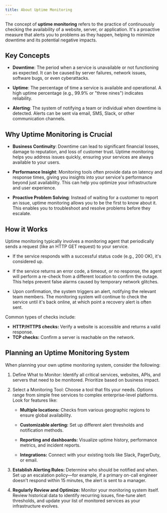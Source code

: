 ```yaml
---
title: About Uptime Monitoring
---
```


The concept of **uptime monitoring** refers to the practice of continuously checking the availability of a website, server, or application. It's a proactive measure that alerts you to problems as they happen, helping to minimize downtime and its potential negative impacts.

## Key Concepts

- **Downtime**: The period when a service is unavailable or not functioning as expected. It can be caused by server failures, network issues, software bugs, or even cyberattacks.

- **Uptime**: The percentage of time a service is available and operational. A high uptime percentage (e.g., 99.9% or "three nines") indicates reliability.

- **Alerting**: The system of notifying a team or individual when downtime is detected. Alerts can be sent via email, SMS, Slack, or other communication channels.

## Why Uptime Monitoring is Crucial

- **Business Continuity**: Downtime can lead to significant financial losses, damage to reputation, and loss of customer trust. Uptime monitoring helps you address issues quickly, ensuring your services are always available to your users.

- **Performance Insight**: Monitoring tools often provide data on latency and response times, giving you insights into your service's performance beyond just availability. This can help you optimize your infrastructure and user experience.

- **Proactive Problem Solving**: Instead of waiting for a customer to report an issue, uptime monitoring allows you to be the first to know about it. This enables you to troubleshoot and resolve problems before they escalate.

## How it Works

Uptime monitoring typically involves a monitoring agent that periodically sends a request (like an HTTP GET request) to your service.

- If the service responds with a successful status code (e.g., 200 OK), it's considered up.

- If the service returns an error code, a timeout, or no response, the agent will perform a re-check from a different location to confirm the outage. This helps prevent false alarms caused by temporary network glitches.

- Upon confirmation, the system triggers an alert, notifying the relevant team members. The monitoring system will continue to check the service until it's back online, at which point a recovery alert is often sent.

Common types of checks include:

- **HTTP/HTTPS checks:** Verify a website is accessible and returns a valid response.
- **TCP checks:** Confirm a server is reachable on the network.



## Planning an Uptime Monitoring System

When planning your own uptime monitoring system, consider the following:

1.  Define What to Monitor: Identify all critical services, websites, APIs, and servers that need to be monitored. Prioritize based on business impact.

2. Select a Monitoring Tool: Choose a tool that fits your needs. Options range from simple free services to complex enterprise-level platforms. Look for features like:

    - **Multiple locations:** Checks from various geographic regions to ensure global availability.

    - **Customizable alerting:** Set up different alert thresholds and notification methods.

    - **Reporting and dashboards:** Visualize uptime history, performance metrics, and incident reports.

    - **Integrations:** Connect with your existing tools like Slack, PagerDuty, or email.

3. **Establish Alerting Rules:** Determine who should be notified and when. Set up an escalation policy—for example, if a primary on-call engineer doesn't respond within 15 minutes, the alert is sent to a manager.

4. **Regularly Review and Optimize:** Monitor your monitoring system itself. Review historical data to identify recurring issues, fine-tune alert thresholds, and update your list of monitored services as your infrastructure evolves.
